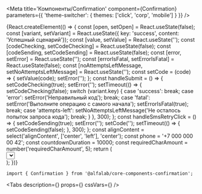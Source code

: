 




<Meta
    title='Компоненты/Confirmation'
    component={Confirmation}
    parameters={{ 'theme-switcher': { themes: ['click', 'corp', 'mobile'] } }}
/>


<!-- Canvas -->

<Story name='Confirmation'>
    {React.createElement(() => {
        const [open, setOpen] = React.useState(false);
        const [variant, setVariant] = React.useState({ key: 'success', content: 'Успешный сценарий'});
        const [value, setValue] = React.useState('');
        const [codeChecking, setCodeChecking] = React.useState(false);
        const [codeSending, setCodeSending] = React.useState(false);
        const [error, setError] = React.useState('');
        const [errorIsFatal, setErrorIsFatal] = React.useState(false);
        const [noAttemptsLeftMessage, setNoAttemptsLeftMessage] = React.useState('');
        const setCode = (code) => {
            setValue(code);
            setError('');
        };
        const handleSubmit = () => {
            setCodeChecking(true);
            setError('');
            setTimeout(() => {
                setCodeChecking(false);
                switch (variant.key) {
                    case 'success':
                        break;
                    case 'error':
                        setError('Неправильный код');
                        break;
                    case 'fatal':
                        setError('Выполните операцию с самого начала');
                        setErrorIsFatal(true);
                        break;
                    case 'attempts-left':
                        setNoAttemptsLeftMessage('Не осталось попыток запроса кода');
                        break;
                }
            }, 300);
        };
        const handleSmsRetryClick = () => {
            setCodeSending(true);
            setError('');
            setCode('');
            setTimeout(() => {
                setCodeSending(false);
            }, 300);
        };
        const alignContent = select('alignContent', ['center', 'left'], 'center');
        const phone = '+7 000 000 00 42';
        const countdownDuration = 10000;
        const requiredCharAmount = number('requiredCharAmount', 5);
        return (
            <div>
                <Select
                    options={[
                        { key: 'success', content: 'Успешный сценарий'},
                        { key: 'error', content: 'Сценарий с ошибкой'},
                        { key: 'fatal', content: 'Сценарий с критичной ошибкой'},
                        { key: 'attempts-left', content: 'Сценарий, когда кончились попытки запроса смс'}
                    ]}
                    onChange={({ selected }) => {
                        setVariant(selected)
                    }}
                    selected={variant.key}
                />
                <div style={{display: 'flex'}}>
                    <div
                        style={{
                            display: 'flex',
                            width: '100%',
                            maxWidth: '375px',
                            margin: '16px 0 0',
                            padding: '16px',
                            border: '1px solid #eeeff1',
                            boxSizing: 'border-box'
                        }}
                    >
                        <Confirmation
                            phone={phone}
                            onInputFinished={handleSubmit}
                            onSmsRetryClick={handleSmsRetryClick}
                            codeSending={codeSending}
                            codeChecking={codeChecking}
                            countdownDuration={countdownDuration}
                            code={value}
                            onInputChange={({ code }) => setCode(code)}
                            alignContent={alignContent}
                            requiredCharAmount={requiredCharAmount}
                            error={Boolean(error)}
                            errorText={error}
                            errorIsFatal={errorIsFatal}
                            noAttemptsLeftMessage={noAttemptsLeftMessage}
                        />
                    </div>
                </div>
            </div>
        );
    })}
</Story>


<!-- Docs -->

<ComponentHeader
    name='Confirmation'
    version={version}
    package='@alfalab/core-components-confirmation'
    stage={3}
    design='https://www.figma.com/file/hqSP3L6qu8UcL3sf18Su1M/Web-Components?node-id=8558%3A22'
/>

```tsx
import { Confirmation } from '@alfalab/core-components-confirmation';
```

<Tabs
    description={<Description />}
    props={<Props of={Confirmation} />}
    cssVars={<CssVars css={vars} />}
/>
